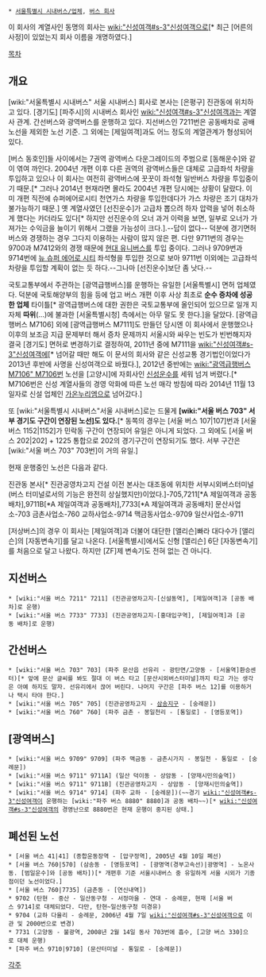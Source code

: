  * [[서울특별시 시내버스/업체]], [[버스 회사]]

이 회사의 계열사인 동명의 회사는 [[wiki:"신성여객#s-3"신성여객]]으로[* 최근 [어른의 사정]이 있었는지 회사 이름을 개명하였다.]

[[목차]]
== 개요 ==
[wiki:"서울특별시 시내버스" 서울 시내버스] 회사로 본사는 [은평구] 진관동에 위치하고 있다. [경기도] [파주시]의 시내버스 회사인 [[wiki:"신성여객#s-3"신성여객]]과는 계열사 관계. 간선버스와 광역버스를 운행하고 있다. 지선버스인 7211번은 공동배차로 공배노선을 제외한 노선 기준. 그 외에는 [제일여객]과도 어느 정도의 계열관계가 형성되어 있다.

[버스 동호인]들 사이에서는 7권역 광역버스 다운그레이드의 주범으로 [동해운수]와 같이 엮여 까인다. 2004년 개편 이후 다른 권역의 광역버스들은 대체로 고급좌석 차량을 투입하고 있으나 이 회사는 여전히 광역버스에 꿋꿋이 좌석형 일반버스 차량을 투입중이기 때문.[* 그러나 2014년 현재라면 몰라도 2004년 개편 당시에는 상황이 달랐다. 이미 개편 직전에 슈퍼에어로시티 천연가스 차량을 투입한데다가 가스 차량은 조기 대차가 불가능하기 때문.] 옛 계열사였던 [선진운수]가 고급차 뽑으려 하자 압력을 넣어 취소하게 했다는 카더라도 있다[* 하지만 선진운수의 오너 과거 이력을 보면, 일부로 오너가 가져가는 수익금을 늘이기 위해서 그랬을 가능성이 크다.].--답이 없다-- 덕분에 경기면허 버스와 경쟁하는 경우 그다지 이용하는 사람이 많지 않은 편. 다만 9711번의 경우는 9700과 M7412와의 경쟁 때문에 [[현대 유니버스]]를 투입 중이다. 그러나 9709번과 9714번에 [[뉴 슈퍼 에어로 시티]] 좌석형을 투입한 것으로 보아 9711번 이외에는 고급좌석 차량을 투입할 계획이 없는 듯 하다.--그나마 [선진운수]보단 좀 낫다.--

국토교통부에서 주관하는 [광역급행버스]를 운행하는 유일한 [서울특별시] 면허 업체였다. 덕분에 국토해양부의 힘을 등에 업고 버스 개편 이후 사상 최초로 '''순수 증차에 성공한 업체''' 타이틀[* 광역급행버스에 대한 권한은 국토교통부에 올인되어 있으므로 일개 지자체 '''따위'''(...)에 불과한 [서울특별시청] 측에서는 아무 말도 못 한다.]을 달았다. [광역급행버스 M7106] 외에 [광역급행버스 M7111]도 만들던 당시엔 이 회사에서 운행했으나 이후의 보조금 지급 문제부터 해서 증차 문제까지 서울시와 싸우는 빈도가 빈번해지자 결국 [경기도] 면허로 변경하기로 결정하여, 2011년 중에 M7111을 [[wiki:"신성여객#s-3"신성여객]]에[* 넘어갈 때만 해도 이 문서의 회사와 같은 신성교통 경기법인이었다가 2013년 후반에 사명을 신성여객으로 바꿨다.], 2012년 중반에는 [[wiki:"광역급행버스 M7106" M7106]]번 노선을 [고양시]에 자회사인 [[신성운수]]를 세워 넘겨 버렸다.[* M7106번은 신성 계열사들의 경영 악화에 따른 노선 매각 방침에 따라 2014년 11월 13일자로 신설 업체인 [[가온누리엠]]으로 넘어갔다.]

또 [wiki:"서울특별시 시내버스"서울 시내버스]로는 드물게 '''[wiki:"서울 버스 703" 서부 경기도 구간이 연장된 노선]도 있다.'''[* 동쪽의 경우는 [서울 버스 107|107]번과 [서울 버스 1152|1152]가 민락동 구간이 연장되어 유일은 아니게 되었다. 그 외에도 [서울 버스 202|202] + 1225 통합으로 202의 경기구간이 연장되기도 했다. 서부 구간은 [wiki:"서울 버스 703" 703번]이 거의 유일.]

현재 운행중인 노선은 다음과 같다.

진관동 본사[* 진관공영차고지 건설 이전 본사는 대조동에 위치한 서부시외버스터미널(버스 터미널로서의 기능은 완전히 상실했지만)이었다.]-705,7211[*A 제일여객과 공동배차],9711B[*A 제일여객과 공동배차],7733[*A 제일여객과 공동배차]
문산사업소-703
금촌사업소-760
교하사업소-9714
맥금동사업소-9709
일산사업소-9711

[저상버스]의 경우 이 회사는 [제일여객]과 더불어 대단한 [앨리슨]빠라 대다수가 [앨리슨]의 [자동변속기]를 달고 나온다. [서울특별시]에서도 신형 [앨리슨] 6단 [자동변속기]를 처음으로 달고 나왔다. 하지만 [ZF]제 변속기도 전혀 없는 건 아니다.

== 지선버스 ==
 * [wiki:"서울 버스 7211" 7211] (진관공영차고지-[신설동역], [제일여객]과 [공동 배차]로 운행)
 * [wiki:"서울 버스 7733" 7733] (진관공영차고지-[홍대입구역], [제일여객]과 [공동 배차]로 운행)

== 간선버스 ==
 * [wiki:"서울 버스 703" 703] (파주 문산읍 선유리 - 광탄면/고양동 - [서울역]환승센터)[* 앞에 문산 글씨를 봐도 절대 이 버스 타고 [문산시외버스터미널]까지 타고 가는 생각은 아예 하지도 말자. 선유리에서 끊어 버린다. 나머지 구간은 [파주 버스 12]를 이용하거나 택시 타야 한다.]
 * [wiki:"서울 버스 705" 705] (진관공영차고지 - [[삼송지구]] - [숭례문])
 * [wiki:"서울 버스 760" 760] (파주 금촌 - 봉일천리 - [통일로] - [영등포역])

== [광역버스] ==
 * [wiki:"서울 버스 9709" 9709] (파주 맥금동 - 금촌시가지 - 봉일천 - 통일로 - [숭례문])
 * [wiki:"서울 버스 9711" 9711A] (일산 덕이동 - 상암동 - [양재시민의숲역])
 * [wiki:"서울 버스 9711" 9711B] (진관공영차고지 - 상암동 - [양재시민의숲역])
 * [wiki:"서울 버스 9714" 9714] (파주 교하 - [숭례문])(~~경기 [[wiki:"신성여객#s-3"신성여객]]이 운행하는 [wiki:"파주 버스 8880" 8880]과 공동 배차~~)[* [[wiki:"신성여객#s-3"신성여객]]의 경영난으로 8880번은 현재 운행이 중지된 상태.]

== 폐선된 노선 ==
 * [서울 버스 41|41] (종합운동장역 - [압구정역], 2005년 4월 10일 폐선)
 * [서울 버스 760|570] (삼송동 - [영등포역] - [광명역(경부고속선)|광명역] - 노온사동. [범일운수]와 [공동 배차])[* 개편후 기준 서울시내버스 중 유일하게 서울 시외가 기종점이던 노선이었다.]
 * [서울 버스 760|7735] (금촌동 - [연신내역])
 * 9702 (탄현 - 중산 - 일산동구청 - 서정마을 - 연대 - 숭례문, 현재 [서울 버스 9714]로 대체되었다. 다만, 탄현~일산동구청 미경유)
 * 9704 (교하 다율리 - 숭례문, 2006년 4월 7일 [[wiki:"신성여객#s-3"신성여객]]으로 이관 및 2000번으로 변경)
 * 7731 (고양동 - 불광역, 2008년 2월 14일 동사 703번에 흡수, [고양 버스 330]으로 대체 운행)
 * [파주 버스 9710|9710] (문산터미널 - 통일로 - [숭례문])

[[각주]]
